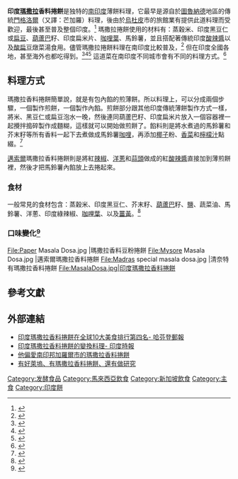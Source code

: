 {{Infobox food|name=印度瑪撒拉香料捲餅|image=[[File:Dosai_Chutney_Hotel_Saravana_Bhavan.jpg|300px]]|caption=印度瑪撒拉香料捲餅搭配[[酸辣醬|酸辣醬]]|country=<span style="font-size: 15.008px;">印度</span>|region=[[卡纳塔克邦|卡纳塔克邦]][[乌杜皮|乌杜皮]]|main_ingredient=蒸穀米、馬鈴薯|variations=[[迈索尔|邁索爾]]瑪撒拉香料捲餅、瑪撒拉香料粗粒麵粉捲餅、洋蔥瑪撒拉香料捲餅、瑪撒拉香料豆粉捲餅}}
'''印度[[瑪撒拉|瑪撒拉]]香料捲餅'''是独特的[[印度南部|南印度]]薄餅料理，它最早是源自於[[图鲁纳德|圖魯納德]]地區的傳統[[门格洛尔|門格洛爾]]（又譯：芒加羅）料理，後由於[[烏杜皮|烏杜皮]]市的旅館業有提供此道料理而受歡迎，最後甚至普及整個印度。<ref>{{cite web|url=http://food.ndtv.com/how-to/india-crisped-on-a-griddle-classic-masala-dosa-734820|title=India, Crisped on a Griddle: Classic Masala dosa|publisher=NDTV food|website=Food.ndtv.com|access-date=2017-03-18|archive-date=2020-08-11|archive-url=https://web.archive.org/web/20200811135751/https://food.ndtv.com/how-to/india-crisped-on-a-griddle-classic-masala-dosa-734820|dead-url=no}}</ref> 瑪撒拉捲餅使用的材料有：蒸穀米、印度黑豆仁或[[扁豆|扁豆]]、[[胡芦巴|葫蘆巴]]籽、印度扁米片、[[咖哩葉|咖哩葉]]、馬鈴薯，並且搭配著傳統印度[[酸辣醬|酸辣醬]]以及[[酸豆|酸]][[扁豆|扁豆]]燉菜湯食用。儘管瑪撒拉捲餅料理在南印度比較普及，<ref>{{cite news|url=http://www.thehindu.com/news/cities/Kochi/masala-dosa-slips-out-of-reach/article6110691.ece|title=Masala dosa slips out of reach|date=13 June 2014|publisher=The Hindu|last2=Krishnakumar|first2=G.|location=Chennai, India|first1=M. P.|last1=Praveen|accessdate=2017-03-18|archive-date=2014-06-18|archive-url=https://web.archive.org/web/20140618072450/http://www.thehindu.com/news/cities/Kochi/masala-dosa-slips-out-of-reach/article6110691.ece|dead-url=no}}</ref> 但在印度全國各地，甚至海外也都吃得到。<ref>{{cite web|url=http://www.huffingtonpost.in/2015/03/16/masala-dosa-sarvana-bhava_n_6875582.html|title=What A Masala dosa Costs Around The World|publisher=Huffingtonpost India|website=Huffingtonpost.in|access-date=2017-03-18|archive-date=2020-08-09|archive-url=https://web.archive.org/web/20200809031513/https://www.huffingtonpost.in/2015/03/16/masala-dosa-sarvana-bhava_n_6875582.html|dead-url=no}}</ref><ref>{{cite news|url=https://www.nytimes.com/2014/05/11/magazine/masala-dosa-to-die-for.html?_r=0|title=Masala dosa to Die For|last=Romig|first=Rollo|date=7 May 2014|publisher=The New York Times|website=Nytimes.com/|accessdate=2017-03-18|archive-date=2020-11-12|archive-url=https://web.archive.org/web/20201112012248/http://www.nytimes.com/2014/05/11/magazine/masala-dosa-to-die-for.html?_r=0|dead-url=no}}</ref><ref>{{cite web|url=http://www.sfchronicle.com/entertainment/article/Dosa-s-complex-spices-hit-the-spot-6158614.php|title=Dosa’s complex spices hit the spot|publisher=San Francisco chronicle|website=Sfchronicle.com/|access-date=2017-03-18|archive-date=2020-02-17|archive-url=https://web.archive.org/web/20200217162046/https://www.sfchronicle.com/entertainment/article/Dosa-s-complex-spices-hit-the-spot-6158614.php|dead-url=no}}</ref> 這道菜在南印度不同城市會有不同的料理方式。<ref>{{cite news|url=http://www.forbes.com/2010/12/16/forbes-india-hunt-for-perfect-dosa-in-nyc.html|title=American Dosa|last=Ramnath|first=N.S.|publisher=Forbes|website=Forbes.com/|accessdate=2017-03-18|archive-date=2020-08-05|archive-url=https://web.archive.org/web/20200805122021/https://www.forbes.com/2010/12/16/forbes-india-hunt-for-perfect-dosa-in-nyc.html|dead-url=no}}</ref>

== 料理方式 ==
瑪撒拉香料捲餅簡單說，就是有包內餡的煎薄餅。所以料理上，可以分成兩個步驟，一個製作煎餅，一個製作內餡。煎餅部分跟其他印度傳統薄餅製作方式一樣，將米、黑豆仁或扁豆泡水一晚，然後連同葫蘆巴籽、印度扁米片放入一個容器裡一起攪拌搗碎製作成麵糊，這樣就可以開始做煎餅了。餡料則是將水煮過的馬鈴薯和芥末籽等所有香料一起下去煮做成馬鈴薯[[咖哩|咖哩]]，再添加[[椰子|椰子]]粉、[[香菜|香菜]]和[[檸檬汁|檸檬汁]]點綴。<ref>{{cite book|url=https://books.google.com/books?id=jX1D-meFyvYC&pg=PA43&dq=masala+dosa&hl=en&sa=X&ved=0ahUKEwiExPqoh67LAhWDJI4KHWEzDZwQ6AEIGzAA#v=onepage&q=masala%20dosa&f=false|title=Modern Cookery Book|date=1993|publisher=Pustak Mahal|isbn=978-81-223-0470-1|last1=Vohra|first1=Asha Rani}}</ref>

[[邁索爾|邁索爾]]瑪撒拉香料捲餅則是將紅[[辣椒|辣椒]]、[[洋蔥|洋蔥]]和[[蒜頭|蒜頭]]做成的紅[[酸辣醬|酸辣醬]]直接加到薄煎餅裡，然後才把馬鈴薯內餡放上去捲起來。

=== 食材 ===
一般常見的食材包含：蒸穀米、印度黑豆仁、芥末籽、[[胡芦巴|葫蘆巴]]籽、[[食盐|鹽]]、蔬菜油、馬鈴薯、洋蔥、印度綠辣椒、[[咖哩葉|咖哩葉]]、以及[[薑黃|薑黃]]。<ref>{{cite web|url=http://food.ndtv.com/recipe-masala-dosa-219232|title=Masala dosa|publisher=NDTV food|website=Food.ndtv.com/|access-date=2017-03-18|archive-date=2021-02-23|archive-url=https://web.archive.org/web/20210223050831/https://food.ndtv.com/recipe-masala-dosa-219232|dead-url=no}}</ref>

=== 口味變化<ref>{{cite web|url=http://indiacanteen.tastyfix.com/dosa-a-staple-food-of-south-india/|title=Dosa: A Staple Food of South India|website=Tastyfix.com|access-date=2017-03-18|archive-date=2020-11-28|archive-url=https://web.archive.org/web/20201128162314/https://indiacanteen.tastyfix.com/dosa-a-staple-food-of-south-india/|dead-url=no}}</ref> ===
<gallery>
File:Paper Masala Dosa.jpg |瑪撒拉香料豆粉捲餅
File:Mysore Masala Dosa.jpg |邁索爾瑪撒拉香料捲餅
File:Madras special masala dosa.jpg |清奈特有瑪撒拉香料捲餅
File:MasalaDosa.jpg|印度瑪撒拉香料捲餅
<!-- 檔案不存在 File:MTR Masala Dosa.JPG |餐廳的瑪撒拉香料捲餅 ，可從英文維基百科取得 -->
</gallery>

== 參考文獻 ==
{{reflist}}

== 外部連結 ==
* [http://www.huffingtonpost.com/viator/10-foods-around-the-world_b_1576005.html 印度瑪撒拉香料捲餅在全球10大美食排行第四名- 哈芬登郵報]{{Wayback|url=http://www.huffingtonpost.com/viator/10-foods-around-the-world_b_1576005.html |date=20141109130306 }}
* [http://timesofindia.indiatimes.com/life-style/food/food-reviews/Transformation-of-masala-dosa/articleshow/28465478.cms 印度瑪撒拉香料捲餅的變換料理- 印度時報]
* [http://timesofindia.indiatimes.com/city/bengaluru/He-relished-masala-dosas-in-Bangalore/articleshow/40527824.cms 他偏愛南印邦加羅爾市的瑪撒拉香料捲餅] {{Wayback|url=http://timesofindia.indiatimes.com/city/bengaluru/He-relished-masala-dosas-in-Bangalore/articleshow/40527824.cms |date=20170518202412 }}
* [http://www.thehindu.com/features/education/careers/hollywood-masala-dosa-and-research/article6555481.ece 有好萊塢、有瑪撒拉香料捲餅、還有做研究] {{Wayback|url=http://www.thehindu.com/features/education/careers/hollywood-masala-dosa-and-research/article6555481.ece |date=20141205090827 }}
[[Category:发酵食品|Category:发酵食品]]
[[Category:馬來西亞飲食|Category:馬來西亞飲食]]
[[Category:新加坡飲食|Category:新加坡飲食]]
[[Category:主食|Category:主食]]
[[Category:印度餅|Category:印度餅]]